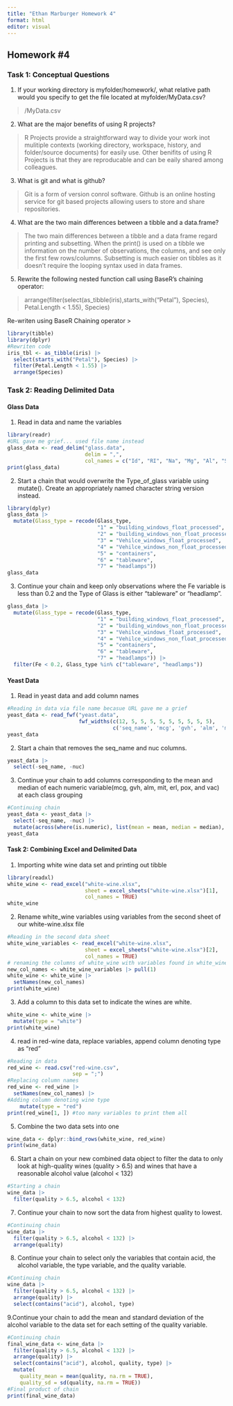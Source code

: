 ```yaml
---
title: "Ethan Marburger Homework 4"
format: html
editor: visual
---
```


## Homework #4

### Task 1: Conceptual Questions

1. If your working directory is myfolder/homework/, what relative path would you specify to get the file located at myfolder/MyData.csv?

> /MyData.csv

2. What are the major benefits of using R projects?

> R Projects provide a straightforward way to divide your work inot mulitiple contexts (working directory, workspace, history, and folder/source documents) for easily use. Other benifits of using R Projects is that they are reproducable and can be eaily shared among colleagues. 

3. What is git and what is github?

> Git is a form of version conrol software. Github is an online hosting service for git based projects allowing users to store and share repositories. 

4. What are the two main differences between a tibble and a data.frame?

> The two main differences between a tibble and a data frame regard printing and subsetting. When the print() is used on a tibble we information on the number of observations, the columns, and see only the first few rows/columns. Subsetting is much easier on tibbles as it doesn't require the looping syntax used in data frames.

5. Rewrite the following nested function call using BaseR’s chaining operator:

>arrange(filter(select(as_tibble(iris),starts_with("Petal"), Species), Petal.Length < 1.55), Species)

Re-writen using BaseR Chaining operator
>
```r
library(tibble)
library(dplyr)
#Rewriten code
iris_tbl <- as_tibble(iris) |>
  select(starts_with("Petal"), Species) |>
  filter(Petal.Length < 1.55) |>
  arrange(Species)
```

### Task 2: Reading Delimited Data

#### Glass Data

1. Read in data and name the variables

```r
library(readr)
#URL gave me grief... used file name instead
glass_data <- read_delim("glass.data",
                         delim = ",",
                         col_names = c("Id", "RI", "Na", "Mg", "Al", "Si", "K", "Ca", "Ba", "Fe", "Glass_type"))
print(glass_data)
```

2. Start a chain that would overwrite the Type_of_glass variable using mutate(). Create an appropriately named character string version instead.

```r
library(dplyr)
glass_data |>
  mutate(Glass_type = recode(Glass_type,
                             "1" = "building_windows_float_processed",
                             "2" = "building_windows_non_float_processed",
                             "3" = "Vehilce_windows_float_processed",
                             "4" = "Vehilce_windows_non_float_processed",
                             "5" = "containers",
                             "6" = "tableware",
                             "7" = "headlamps"))
glass_data
```

3. Continue your chain and keep only observations where the Fe variable is less than 0.2 and the Type of Glass is either “tableware” or “headlamp”.

```r
glass_data |>
  mutate(Glass_type = recode(Glass_type,
                             "1" = "building_windows_float_processed",
                             "2" = "building_windows_non_float_processed",
                             "3" = "Vehilce_windows_float_processed",
                             "4" = "Vehilce_windows_non_float_processed",
                             "5" = "containers",
                             "6" = "tableware",
                             "7" = "headlamps")) |>
  filter(Fe < 0.2, Glass_type %in% c("tableware", "headlamps"))
```

#### Yeast Data

1. Read in yeast data and add column names

```r
#Reading in data via file name becasue URL gave me a grief
yeast_data <- read_fwf("yeast.data",
                       fwf_widths(c(12, 5, 5, 5, 5, 5, 5, 5, 5, 5),
                                  c('seq_name', 'mcg', 'gvh', 'alm', 'mit', 'erl', 'pox', 'vac', 'nuc', "class")))
yeast_data
```

2. Start a chain that removes the seq_name and nuc columns.

```r
yeast_data |>
  select(-seq_name, -nuc)
```


3. Continue your chain to add columns corresponding to the mean and median of each numeric variable(mcg, gvh, alm, mit, erl, pox, and vac) at each class grouping

```r
#Continuing chain
yeast_data <- yeast_data |>
  select(-seq_name, -nuc) |>
  mutate(across(where(is.numeric), list(mean = mean, median = median), .names = "{.col}_{.fn}"))
yeast_data
```

#### Task 2: Combining Excel and Delimited Data

1. Importing white wine data set and printing out tibble

```r
library(readxl)
white_wine <- read_excel("white-wine.xlsx",
                         sheet = excel_sheets("white-wine.xlsx")[1],
                         col_names = TRUE)
white_wine
```

2. Rename white_wine variables using variables from the second sheet of our white-wine.xlsx file

```r
#Reading in the second data sheet
white_wine_variables <- read_excel("white-wine.xlsx",
                         sheet = excel_sheets("white-wine.xlsx")[2],
                         col_names = TRUE)
# renaming the columns of white_wine with variables found in white_wine_variables
new_col_names <- white_wine_variables |> pull(1)
white_wine <- white_wine |>
  setNames(new_col_names)
print(white_wine)
```

3. Add a column to this data set to indicate the wines are white.

```r
white_wine <- white_wine |>
  mutate(type = "white")
print(white_wine)
```

4. read in red-wine data, replace variables, append column denoting type as "red"

```r
#Reading in data
red_wine <- read.csv("red-wine.csv",
                     sep = ";")
#Replacing column names
red_wine <- red_wine |>
  setNames(new_col_names) |>
#Adding column denoting wine type
    mutate(type = "red")
print(red_wine[1, ]) #too many variables to print them all
```

5. Combine the two data sets into one

```r
wine_data <- dplyr::bind_rows(white_wine, red_wine)
print(wine_data)
```

6. Start a chain on your new combined data object to filter the data to only look at high-quality wines (quality > 6.5) and wines that have a reasonable alcohol value (alcohol < 132)

```r
#Starting a chain
wine_data |>
  filter(quality > 6.5, alcohol < 132)
```

7. Continue your chain to now sort the data from highest quality to lowest.

```r
#Continuing chain
wine_data |>
  filter(quality > 6.5, alcohol < 132) |>
  arrange(quality)
```

8. Continue your chain to select only the variables that contain acid, the alcohol variable, the type variable, and the quality variable.

```r
#Continuing chain
wine_data |>
  filter(quality > 6.5, alcohol < 132) |>
  arrange(quality) |>
  select(contains("acid"), alcohol, type)
```

9.Continue your chain to add the mean and standard deviation of the alcohol variable to the data set for each setting of the quality variable.

```r
#Continuing chain
final_wine_data <- wine_data |>
  filter(quality > 6.5, alcohol < 132) |>
  arrange(quality) |>
  select(contains("acid"), alcohol, quality, type) |>
  mutate(
    quality_mean = mean(quality, na.rm = TRUE),
    quality_sd = sd(quality, na.rm = TRUE))
#Final product of chain
print(final_wine_data)
```

